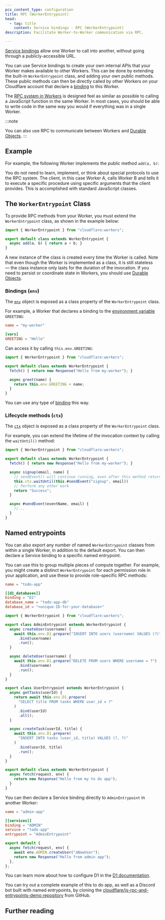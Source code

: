 ```yaml
---
pcx_content_type: configuration
title: RPC (WorkerEntrypoint)
head:
  - tag: title
    content: Service bindings - RPC (WorkerEntrypoint)
description: Facilitate Worker-to-Worker communication via RPC.

---
```



[Service bindings](/workers/runtime-apis/bindings/service-bindings) allow one Worker to call into another, without going through a publicly-accessible URL.

You can use Service bindings to create your own internal APIs that your Worker makes available to other Workers. This can be done by extending the built-in `WorkerEntrypoint` class, and adding your own public methods. These public methods can then be directly called by other Workers on your Cloudflare account that declare a [binding](/workers/runtime-apis/bindings) to this Worker.

The [RPC system in Workers](/workers/runtime-apis/rpc) is designed feel as similar as possible to calling a JavaScript function in the same Worker. In most cases, you should be able to write code in the same way you would if everything was in a single Worker.

:::note

You can also use RPC to communicate between Workers and [Durable Objects](/durable-objects/best-practices/create-durable-object-stubs-and-send-requests/#call-rpc-methods).
:::

## Example

For example, the following Worker implements the public method `add(a, b)`:

<Render file="service-binding-rpc-example" product="workers" />

You do not need to learn, implement, or think about special protocols to use the RPC system. The client, in this case Worker A, calls Worker B and tells it to execute a specific procedure using specific arguments that the client provides. This is accomplished with standard JavaScript classes.

## The `WorkerEntrypoint` Class

To provide RPC methods from your Worker, you must extend the `WorkerEntrypoint` class, as shown in the example below:

```js
import { WorkerEntrypoint } from "cloudflare:workers";

export default class extends WorkerEntrypoint {
  async add(a, b) { return a + b; }
}
```

A new instance of the class is created every time the Worker is called. Note that even though the Worker is implemented as a class, it is still stateless — the class instance only lasts for the duration of the invocation. If you need to persist or coordinate state in Workers, you should use [Durable Objects](/durable-objects).

### Bindings (`env`)

The [`env`](/workers/runtime-apis/bindings) object is exposed as a class property of the `WorkerEntrypoint` class.

For example, a Worker that declares a binding to the [environment variable](/workers/configuration/environment-variables/) `GREETING`:

```toml
name = "my-worker"

[vars]
GREETING = "Hello"
```

Can access it by calling `this.env.GREETING`:

```js
import { WorkerEntrypoint } from "cloudflare:workers";

export default class extends WorkerEntrypoint {
  fetch() { return new Response("Hello from my-worker"); }

  async greet(name) {
    return this.env.GREETING + name;
  }
}
```

You can use any type of [binding](/workers/runtime-apis/bindings) this way.

### Lifecycle methods (`ctx`)

The [`ctx`](/workers/runtime-apis/context) object is exposed as a class property of the `WorkerEntrypoint` class.

For example, you can extend the lifetime of the invocation context by calling the `waitUntil()` method:

```js
import { WorkerEntrypoint } from "cloudflare:workers";

export default class extends WorkerEntrypoint {
  fetch() { return new Response("Hello from my-worker"); }

  async signup(email, name) {
    // sendEvent() will continue running, even after this method returns a value to the caller
    this.ctx.waitUntil(this.#sendEvent("signup", email))
    // Perform any other work
    return "Success";
  }

  async #sendEvent(eventName, email) {
    //...
  }
}
```

## Named entrypoints

You can also export any number of named `WorkerEntrypoint` classes from within a single Worker, in addition to the default export. You can then declare a Service binding to a specific named entrypoint.

You can use this to group multiple pieces of compute together. For example, you might create a distinct `WorkerEntrypoint` for each permission role in your application, and use these to provide role-specific RPC methods:

```toml
name = "todo-app"

[[d1_databases]]
binding = "D1"
database_name = "todo-app-db"
database_id = "<unique-ID-for-your-database>"
```

```js
import { WorkerEntrypoint } from "cloudflare:workers";

export class AdminEntrypoint extends WorkerEntrypoint {
  async createUser(username) {
    await this.env.D1.prepare("INSERT INTO users (username) VALUES (?)")
      .bind(username)
      .run();
  }

  async deleteUser(username) {
    await this.env.D1.prepare("DELETE FROM users WHERE username = ?")
      .bind(username)
      .run();
  }
}

export class UserEntrypoint extends WorkerEntrypoint {
  async getTasks(userId) {
    return await this.env.D1.prepare(
      "SELECT title FROM tasks WHERE user_id = ?"
    )
      .bind(userId)
      .all();
  }

  async createTask(userId, title) {
    await this.env.D1.prepare(
      "INSERT INTO tasks (user_id, title) VALUES (?, ?)"
    )
      .bind(userId, title)
      .run();
  }
}

export default class extends WorkerEntrypoint {
  async fetch(request, env) {
    return new Response("Hello from my to do app");
  }
}
```

You can then declare a Service binding directly to `AdminEntrypoint` in another Worker:

```toml
name = "admin-app"

[[services]]
binding = "ADMIN"
service = "todo-app"
entrypoint = "AdminEntrypoint"
```

```js
export default {
  async fetch(request, env) {
    await env.ADMIN.createUser("aNewUser");
    return new Response("Hello from admin app");
  },
};
```

You can learn more about how to configure D1 in the [D1 documentation](/d1/get-started/#3-bind-your-worker-to-your-d1-database).

You can try out a complete example of this to do app, as well as a Discord bot built with named entrypoints, by cloning the [cloudflare/js-rpc-and-entrypoints-demo repository](https://github.com/cloudflare/js-rpc-and-entrypoints-demo) from GitHub.

## Further reading

<DirectoryListing folder="workers/runtime-apis/rpc" />
